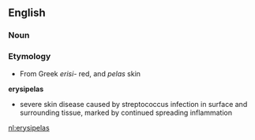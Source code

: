 ==English==
=== Noun ===
=== Etymology ===
*From Greek ''erisi''- red, and ''pelas'' skin
'''erysipelas'''
* severe skin disease caused by streptococcus infection in surface and surrounding tissue, marked by continued spreading inflammation

[[nl:erysipelas]]
